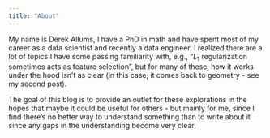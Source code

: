 ```yaml
---
title: "About"
---
```


My name is Derek Allums, I have a PhD in math and have spent most of my career as a data scientist and recently a data engineer. 
I realized there are a lot of topics I have some passing familiarity with, e.g., "$L_1$ regularization sometimes acts as feature selection", 
but for many of these, how it works under the hood isn't as clear (in this case, it comes back to geometry - see my second post).

The goal of this blog is to provide an outlet for these explorations in the hopes that maybe it could be useful for others - but mainly for me,
since I find there's no better way to understand something than to write about it since any gaps in the understanding become very clear. 